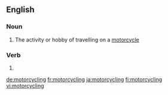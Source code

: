 ==English==

===Noun===
{{en-noun|-}}

# The activity or hobby of travelling on a [[motorcycle]]

===Verb===
{{head|en}}

# {{present participle of|motorcycle}}

[[de:motorcycling]]
[[fr:motorcycling]]
[[ja:motorcycling]]
[[fi:motorcycling]]
[[vi:motorcycling]]